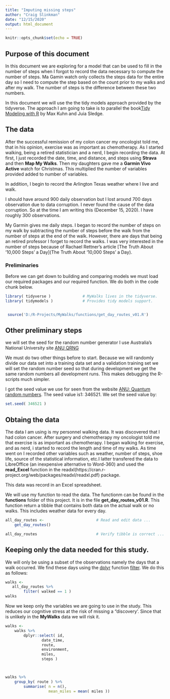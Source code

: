 ```yaml
---
title: "Imputing missing steps"
author: "Craig Slinkman"
date: "12/15/2020"
output: html_document
---
```


```r
knitr::opts_chunk$set(echo = TRUE)
```

## Purpose of this document 

In this document we are exploring for a model that can be used to fill in the number of steps when I forgot to record the data necessary to compute the number of steps.  Ma Gamin watch only collects the steps data for the entire day so I need to compute the step based on the count prior to my walks and after my walk.  The number of steps is the difference between these two numbers.  

In this document we will use the the tidy models approach provided by the tidyverse.  The approach I am going to take is to parallel the book[Tidy Modeling with R](https://www.tmwr.org/index.html) by Max Kuhn and Juia Sledge.


## The data

After the successful remission of my colon cancer my oncologist told me, that in his opinion, exercise was as important as chemotherapy.  As I started walking, being a retired statistician and a nerd, I begin recording the data.  At first, I just recorded the date, time, and distance, and steps using **Strava** and then **Map My Walks**.  Then my daughters gave me a **Garmin Vivo Active** watch for Christmas.  This multiplied the number of variables provided added to number of variables.

In addition, I begin to record the Arlington Texas weather where I live and walk.

I should have around 900 daily observation but I lost around 700 days observation due to data corruption.  I never found the cause of the data corruption.  So at the time I am writing this (December 15, 2020). I have roughly 300 observations.

My Garmin gives me daily steps.  I began to record the number of steps on my walk by subtracting the number of steps before the walk from the number of steps at the end of the walk.   However, there are days that being an retired professor I forget to record the walks.  I was very interested in the number of steps because of Rachael Rettner's article [The Truth About '10,000 Steps' a Day](The Truth About '10,000 Steps' a Day).

### Preliminaries

Before we can get down to building and comparing models we must load our required packages and our required function.  We do both in the code chunk below.

```r
library( tidyverse )              # MyWalks lives in the tidyverse.
library( tidymodels )             # Provides tidy models support.


 source('D:/R-Projects/MyWalks/functions/get_day_routes_v01.R')
```

## Other preliminary steps

we will set the seed for the random number generator I use Australia's National University site  [ANU QRNG](https://qrng.anu.edu.au/random-permutations/)


We must do two other things before to start.  Because we will randomly divide our data set into a training data set and a validation training set we will set the random number seed so that during development we get the same random numbers all development runs.  This makes debugging the R-scripts much simpler.

I got the seed value we use for seen from the website  [ANU: Quantum random numbers](https://qrng.anu.edu.au/random-permutations/).  The seed value is1: 346521.  We set the seed value by:

```r
set.seed( 346521 ) 
```


## Obtaing the data

The data I am using is my personnel walking data.  It was discovered that I had colon cancer.  After surgery and chemotherapy my oncologist told me that exercise is as important as chemotherapy.  I began walking for exercise, and as nerd, i started to record the length and time of my walks.  As time went on I recorded other variables such as weather, number of steps, shoe life, source of the statistical information, etc.I latter transfered the data to LibreOffice (an inexpensive alternative to Word-360) and used the  **read_Excel** function in the readxl(https://cran.r-project.org/web/packages/readxl/readxl.pdf) package.

This data was record in an Excel spreadsheet.  

We will use my function to read the data.  The functionm can be found in the **functions** folder of this project.  It is in the file **get_day_routes_v01.R**. This function return a tibble that contains both data on the actual walk or no walks.  This includes weather data for every day.

```r
all_day_routes <-                       # Read and edit data ...
    get_day_routes()

all_day_routes                          # Verify tibble is correct ...
```


## Keeping only the data needed for this study.

We will only be using a subset of the observations namely the days that a walk occurred.  We find these days using the [dplyr](https://dplyr.tidyverse.org/) function [filter](https://michaeltoth.me/how-to-filter-in-r-a-detailed-introduction-to-the-dplyr-filter-function.html).  We do this as follows:

```r
walks <- 
   all_day_routes %>% 
        filter( walked == 1 )
walks

```

Now we keep only the variables we are going to use in the study.  This reduces our cognitive stress at the risk of missing a "discovery'.  Since that is unlikely in the **MyWalks** data we will risk it.
 
```r
walks <-  
    walks %>% 
        dplyr::select( id, 
                date_time,
                route,
                environment,
                miles,
                steps )



walks %>% 
    group_by( route ) %>% 
        summarise( n = n(),
                   mean_miles = mean( miles ))
                     
```

                




